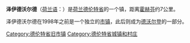 '''泽伊德沃尔德'''（[[荷兰语|荷兰语]]：{{lang|nl|Zuidwolde}}）是[[荷兰|荷兰]][[德伦特省|德伦特省]]的一个镇，距离[[霍赫芬|霍赫芬]]约7公里。

泽伊德沃尔德在1998年之前是一个独立的[[市镇_(荷兰)|市镇]]，此后则成为[[德沃爾登|德沃尔登]]的一部分。

{{Netherlands-geo-stub}}
{{DEFAULTSORT:Zuidwolde}}

[[Category:德伦特省旧市镇|Category:德伦特省旧市镇]]
[[Category:德伦特省城镇和村庄|Category:德伦特省城镇和村庄]]